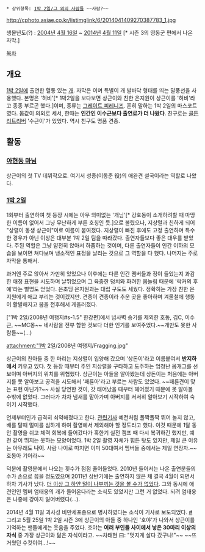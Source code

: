  * 상위항목: [[1박 2일/그 외의 사람들]] ~~사람?~~

http://cphoto.asiae.co.kr/listimglink/6/2014041409270387783_1.jpg

생몰년도(?) : [[2004년]] [[4월 16일]] ~ [[2014년]] [[4월 11일]] [* 시즌 3의 영동군 편에서 나온 자막.]

[[목차]]

== 개요 ==
[[1박 2일]]에 출연한 혈통 있는 [[개]]. 자막은 '''{{{#ff738c 핑크색}}}'''이며 특별이 개 발바닥 형태를 띄는 말풍선을 사용했다. 본명은 '허비'[* 1박2일을 보다보면 상근이와 친한 은지원이 상근이를 '허비'라고 종종 부르곤 했다.]이며, 종류는 [[그레이트 피레니즈]]. 흔히 말하는 1박 2일의 마스코트였다. 몸값이 의외로 세서, 한때는 '''인간인 이수근보다 출연료가 더 나왔다'''. 친구로는 [[골든 리트리버]] '수근이'가 있었다. 역시 친구도 명품 견종. 

== 활동 ==

=== [[아현동 마님]] ===

상근이의 첫 TV 데뷔작으로. 여기서 성종(이동준 役)의 애완견 설국이라는 역할로 나왔다.

=== [[1박 2일]] ===

1회부터 출연하여 첫 등장 시에는 아무 의미없는 '개님'[* 강호동이 소개하려할 때 마땅한 이름이 없어서 그냥 무난하게 부른 호칭인 듯.]으로 불렸으나, 지상렬과 친하게 되어 "상렬이 동생 상근이"이로 이름이 붙여졌다. 지상렬이 빠진 후에도 고정 출연하며 특수한 경우가 아닌 이상은 대부분 1박 2일 팀을 따라갔다. 출연자들보다 좋은 대우를 받았다. 주된 역할은 그냥 얌전히 앉아서 하품하는 것이며, 다른 출연자들이 인간 이하의 모습을 보이면 쳐다보며 냉소적인 표정을 날리는 것으로 그 역할을 다 했다. 나머지는 주로 자막을 통해서.

과거엔 주로 앉아서 가만히 있었으나 이후에는 다른 인간 멤버들과 정이 들었는지 과감한 애정 표현을 시도하며 날뛰었으며 그 육중한 덩치와 화려한 몸놀림 때문에 '락커의 후예'라는 별명도 얻었다. 은초딩 은지원과는 대립 구도도 세웠다. 정확히는 가장 친한 은지원에게 애교 부리는 것이겠지만. 견종이 견종이라 추운 곳을 좋아하며 겨울철에 행동이 활발해지고 봄을 전후해서 게을러졌다.

["1박 2일/2008년 여행지#s-1.5" 한강편]에서 넘사벽 승기를 제외한 호동, 김C, 이수근, ~~MC몽~~ 네사람을 전부 합한 것보다 더한 인기를 보여주었다.~~개만도 못한 사람들~~(...)

attachment:"1박 2일/2008년 여행지/Fragging.jpg"

상근이의 친아들 중 한 마리는 지상렬이 입양해 갔으며 '상돈이'라고 이름붙여서 '''반지하에서''' 키우고 있다. 첫 등장 때부터 주인 지상렬을 구타하고 도주하는 엄청난 몸개그를 선보이며 아버지의 위치를 위협했다. 상근이는 아들을 알아봤는데 상돈이는 처음에는 아버지를 못 알아보고 공격을 시도해서 '패륜아'라고 부르는 사람도 있었다. ~~패륜견이 맞는 표현 아닌가?~~ 사실 당연한 것이, 갓 태어났을 때부터 헤어졌기 때문에 못 알아볼 수밖에 없었다. 그러다가 차차 냄새를 맡아가며 아버지를 서서히 알아보기 시작하여 숙이기 시작했다.

언제부터인가 급격히 쇠약해졌다고 한다. [http://isplus.joins.com/article/article.html?aid=1245550 관련기사] 예전처럼 폴짝폴짝 뛰어 놀지 않고, 배를 탈때 멀미를 심하게 하여 촬영에서 제외해야 할 정도라고 했다. 이것 때문에 1달 동안 촬영을 쉬고 체력 회복에 들어갔다가 혹한기 실전 캠프 때 다시 복귀하긴 했지만, 예전 같이 뛰지는 못하는 모양이었다. 1박 2일 촬영 자체가 힘든 탓도 있지만, 제일 큰 이유는 아무래도 '''나이'''. 사람 나이로 따지면 이미 50대여서 멤버들 중에서는 제일 연장자.~~호동아 기어라~~

덕분에 촬영분에서 나오는 횟수가 점점 줄어들었다. 2010년 들어서는 나온 출연분들의 수가 손으로 꼽을 정도였으며 2011년 상반기에는 출연하지 않은 채 결국 4월이 되면서 하차 기사가 났다. [http://www.mt.co.kr/view/mtview.php?type=1&no=2011040910085707085&outlink=1 더 이상 그 하얀 털이 나부끼는 것을 볼 수가 없었다]. 그와 동시에 애견인인 멤버 엄태웅의 개가 들어온다라는 소식도 있었지만 그런 거 없었다. 되려 엄태웅은 나중에 강아지 잃어버렸다(...).

2014년 4월 11일 괴사성 비만세포종으로 병사하였다는 소식이 기사로 보도되었다. [http://m.mbn.co.kr/news/news_view.mbn?news_seq_no=1748788 #] 그리고 5월 25일 1박 2일 시즌 3에 상근이의 아들 중 하나인 '호야'가 나와서 상근이를 기억하는 팬들에게는 웃음을 주었다. 호야는 '''여러 부인들 사이에서 낳은 30마리 이상의 자식''' 중 가장 상근이와 닮은 자식이라고. ~~차태현 曰: "멋지게 살다 갔구나!"~~ ~~뜨거웠던 수컷이여...!~~
